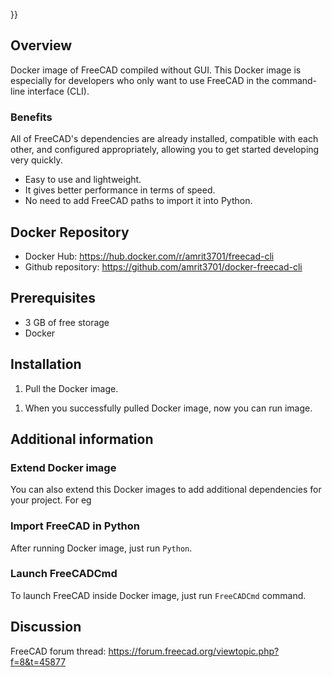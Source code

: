 <languages/>
{{UnfinishedDocu{{#translation:}}}}
<translate>

<!--T:299-->
{{Docnav
|[[Compile_on_Docker|Compile on Docker]]
|[[Compiling_(Speeding_up)|Compiling (Speeding up)]]
}}

</translate>
{{TOCright}}
<translate>

==Overview== <!--T:308-->

<!--T:309-->
Docker image of FreeCAD compiled without GUI. This Docker image is especially for developers who only want to use FreeCAD in the command-line interface (CLI).

===Benefits=== <!--T:310-->

<!--T:311-->
All of FreeCAD's dependencies are already installed, compatible with each other, and configured appropriately, allowing you to get started developing very quickly.
* Easy to use and lightweight.
* It gives better performance in terms of speed.
* No need to add FreeCAD paths to import it into Python.

==Docker Repository== <!--T:312--> 

<!--T:313-->
* Docker Hub: https://hub.docker.com/r/amrit3701/freecad-cli
* Github repository: https://github.com/amrit3701/docker-freecad-cli

==Prerequisites== <!--T:314--> 

<!--T:307-->
* 3 GB of free storage
* Docker

==Installation== <!--T:315--> 

<!--T:316-->
# Pull the Docker image.</translate>{{Code|lang=bash|code=
docker pull amrit3701/freecad-cli:latest
}}<translate>

<!--T:317-->
# When you successfully pulled Docker image, now you can run image.</translate>{{Code|lang=bash|code=
docker run -it amrit3701/freecad-cli:lastest bash
}}

<translate>

==Additional information== <!--T:318--> 

===Extend Docker image=== <!--T:319--> 

<!--T:320-->
You can also extend this Docker images to add additional dependencies for your project. For eg
</translate>
{{Code|lang=docker|code=

# Dockerfile

FROM amrit3701/freecad-cli:lastest

# Add additional dependencies

# pip3.8 install <some_package>
}}
<translate>

===Import FreeCAD in Python=== <!--T:321--> 

<!--T:322-->
After running Docker image, just run <code>Python</code>.
</translate>

{{Code|lang=bash|code=
$ docker run -it amrit3701/freecad-cli:lastest bash
root@f0ec904cf9b9:/# python3.8
Python 3.8.5 (default, Jul 20 2020, 19:48:14)
[GCC 7.5.0] on linux
Type "help", "copyright", "credits" or "license" for more information.
>>> import FreeCAD
>>> import Part
>>> import Draft
>>> import Arch
}}
<translate>

===Launch FreeCADCmd=== <!--T:326--> 

<!--T:323-->
To launch FreeCAD inside Docker image, just run <code>FreeCADCmd</code> command.

==Discussion== <!--T:324--> 

<!--T:325-->
FreeCAD forum thread: https://forum.freecad.org/viewtopic.php?f=8&t=45877


<!--T:327-->
{{Docnav
|[[Compile_on_Docker|Compile on Docker]]
|[[Compiling_(Speeding_up)|Compiling (Speeding up)]]
}}

</translate>